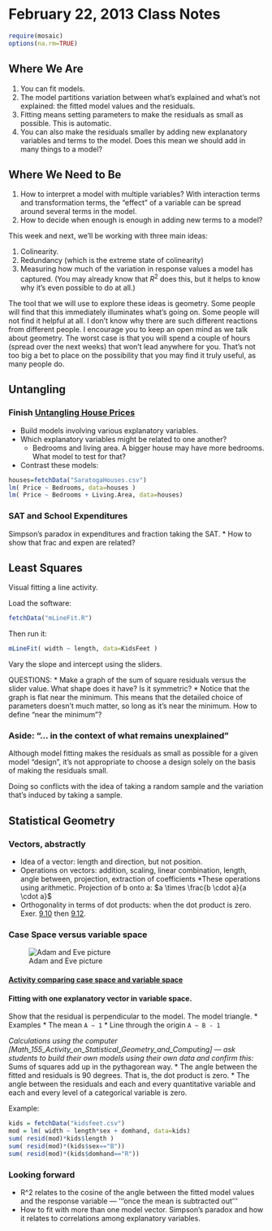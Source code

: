 February 22, 2013 Class Notes
=============

```r
require(mosaic)
options(na.rm=TRUE)
```

Where We Are
-------------

1. You can fit models.
2. The model partitions variation between what's explained and what's not explained: the fitted model values and the residuals.
3. Fitting means setting parameters to make the residuals as small as possible.  This is automatic.
4. You can also make the residuals smaller by adding new explanatory variables and terms to the model. Does this mean we should add in many things to a model?

Where We Need to Be
-------------
1. How to interpret a model with multiple variables?  With interaction terms and transformation terms, the "effect" of a variable can be spread around several terms in the model.
2. How to decide when enough is enough in adding new terms to a model?

This week and next, we'll be working with three main ideas:

1. Colinearity.
2. Redundancy (which is the extreme state of colinearity)
3. Measuring how much of the variation in response values a model has captured.  (You may already know that $R^2$ does this, but it helps to know why it's even possible to do at all.)

The tool that we will use to explore these ideas is geometry.  Some people will find that this immediately illuminates what's going on.  Some people will not find it helpful at all.  I don't know why there are such different reactions from different people.  I encourage you to keep an open mind as we talk about geometry.  The worst case is that you will spend a couple of hours (spread over the next weeks) that won't lead anywhere for you.  That's not too big a bet to place on the possibility that you may find it truly useful, as many people do.

Untangling
-----------

### Finish [Untangling House Prices]()

* Build models involving various explanatory variables.
* Which explanatory variables might be related to one another?
    * Bedrooms and living area.  A bigger house may have more bedrooms.  What model to test for that?
* Contrast these models:
```r
houses=fetchData("SaratogaHouses.csv")
lm( Price ~ Bedrooms, data=houses )
lm( Price ~ Bedrooms + Living.Area, data=houses)
```

### SAT and School Expenditures

Simpson's paradox in expenditures and fraction taking the SAT.
* How to show that frac and expen are related?

Least Squares
-------------

Visual fitting a line activity.

Load the software:
```r
fetchData("mLineFit.R")
```
Then run it:
```r
mLineFit( width ~ length, data=KidsFeet )
```
Vary the slope and intercept using the sliders.

QUESTIONS:
* Make a graph of the sum of square residuals versus the slider value. What shape does it have?  Is it symmetric?
* Notice that the graph is flat near the minimum.  This means that the detailed choice of parameters doesn't much matter, so long as it's near the minimum.  How to define "near the minimum"?

### Aside: "... in the context of what remains unexplained"

Although model fitting makes the residuals as small as possible for a given model "design", it's not appropriate to choose a design solely on the basis of making the residuals small.

Doing so conflicts with the idea of taking a random sample and the variation that's induced by taking a sample. 

Statistical Geometry
--------------------
### Vectors, abstractly 
* Idea of a vector: length and direction, but not position.
* Operations on vectors: addition, scaling, linear combination, length, angle between, projection, extraction of coefficients
*These operations using arithmetic.  Projection of b onto a:   $a \times \frac{b \cdot a}{a \cdot a}$
* Orthogonality in terms of dot products: when the dot product is zero.  Exer. [9.10](http://dl.dropbox.com/u/5098197/Exercises/HTML/ISM-Prob-9.10/ISM-Prob-9.10-A.html 9.10) then [9.12](http://dl.dropbox.com/u/5098197/Exercises/HTML/ISM-Prob-9.12/ISM-Prob-9.12-A.html).

### Case Space versus variable space

![Adam and Eve picture](https://dl.dropbox.com/u/5098197/ISM/Figures/Adam-and-Eve.png)

#### [Activity comparing case space and variable space](https://dl.dropbox.com/u/5098197/ISM/case-vs-variable-space.pdf)

#### Fitting with one explanatory vector in variable space.  

Show that the residual is perpendicular to the model.  The model triangle.
* Examples
    * The mean  `A ~ 1`
    * Line through the origin `A ~ B - 1`
    
*Calculations using the computer [Math_155_Activity_on_Statistical_Geometry_and_Computing] --- ask students to build their own models using their own data and confirm this:
* Sums of squares add up in the pythagorean way.
* The angle between the fitted and residuals is 90 degrees.  That is, the dot product is zero.
* The angle between the residuals and each and every quantitative variable and each and every level of a categorical variable is zero.

Example: 
```r
kids = fetchData("kidsfeet.csv")
mod = lm( width ~ length*sex + domhand, data=kids)
sum( resid(mod)*kids$length )
sum( resid(mod)*(kids$sex=="B"))
sum( resid(mod)*(kids$domhand=="R"))
```


### Looking forward 

* R^2 relates to the cosine of the angle between the fitted model values and the response variable --- '''once the mean is subtracted out'''
* How to fit with more than one model vector.  Simpson's paradox and how it relates to correlations among explanatory variables.

    